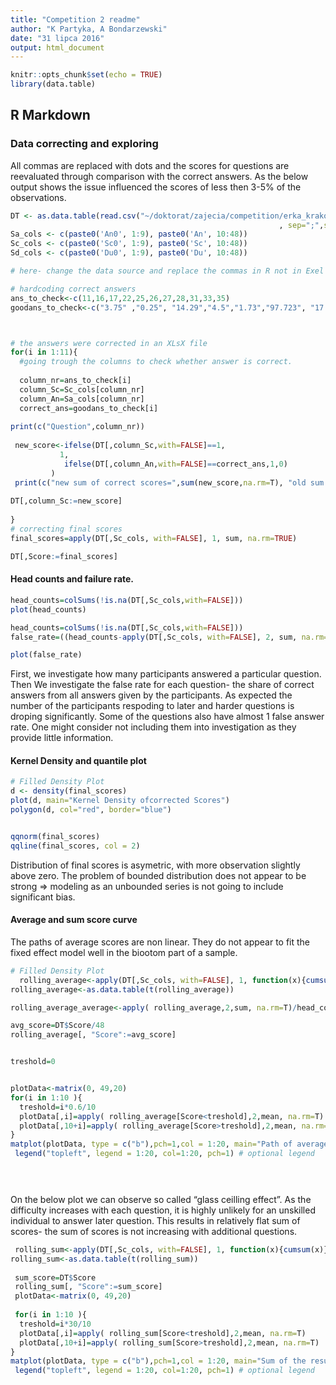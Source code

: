 ```yaml
---
title: "Competition 2 readme"
author: "K Partyka, A Bondarzewski"
date: "31 lipca 2016"
output: html_document
---
```


```r
knitr::opts_chunk$set(echo = TRUE)
library(data.table)

```

## R Markdown


### Data correcting and exploring
All commas are replaced with dots and the scores for questions are reevaluated through comparison with the correct answers. As the below output shows the issue influenced the scores of less then 3-5% of the observations.

```r

DT <- as.data.table(read.csv("~/doktorat/zajecia/competition/erka_krakow2/RkaKrakCompetition2/Copy of Competition2Maths-1.csv"
                                                            , sep=";",stringsAsFactors = F))
Sa_cols <- c(paste0('An0', 1:9), paste0('An', 10:48))
Sc_cols <- c(paste0('Sc0', 1:9), paste0('Sc', 10:48))
Sd_cols <- c(paste0('Du0', 1:9), paste0('Du', 10:48))

# here- change the data source and replace the commas in R not in Exel

# hardcoding correct answers
ans_to_check<-c(11,16,17,22,25,26,27,28,31,33,35)
goodans_to_check<-c("3.75" ,"0.25", "14.29","4.5","1.73","97.723", "17.5", "3.456","57.5", "154.18633","88.226") 



# the answers were corrected in an XLsX file
for(i in 1:11){
  #going trough the columns to check whether answer is correct.
  
  column_nr=ans_to_check[i]
  column_Sc=Sc_cols[column_nr]
  column_An=Sa_cols[column_nr]
  correct_ans=goodans_to_check[i]
  
print(c("Question",column_nr))
 
 new_score<-ifelse(DT[,column_Sc,with=FALSE]==1,
           1,
            ifelse(DT[,column_An,with=FALSE]==correct_ans,1,0)
         )
 print(c("new sum of correct scores=",sum(new_score,na.rm=T), "old sum of correct scores=", sum(DT[,column_Sc,with=FALSE],na.rm=T)))
     
DT[,column_Sc:=new_score]
    
}
# correcting final scores
final_scores=apply(DT[,Sc_cols, with=FALSE], 1, sum, na.rm=TRUE)

DT[,Score:=final_scores]
```


#### Head counts and failure rate.

```r
head_counts=colSums(!is.na(DT[,Sc_cols,with=FALSE]))
plot(head_counts)

```

```r
head_counts=colSums(!is.na(DT[,Sc_cols,with=FALSE]))
false_rate=((head_counts-apply(DT[,Sc_cols, with=FALSE], 2, sum, na.rm=TRUE)))/head_counts

plot(false_rate)
```

First, we investigate how many participants answered a particular question.
Then We investigate the false rate for each question- the share of correct answers from all answers given by the participants. As  expected the number of the participants respoding to later and harder questions is droping significantly. Some of the questions also have almost 1 false answer rate. One might consider not including them into investigation as they provide little information.

#### Kernel Density and quantile plot

```r
# Filled Density Plot
d <- density(final_scores)
plot(d, main="Kernel Density ofcorrected Scores")
polygon(d, col="red", border="blue") 


qqnorm(final_scores)
qqline(final_scores, col = 2)

```

Distribution of final scores is asymetric, with more observation slightly above zero. The problem of bounded distribution does not appear to be strong => modeling as an unbounded series is not going to include significant bias.



#### Average and sum score curve

The paths of average scores are non linear. They do not  appear to fit the fixed effect model well in the biootom part of a sample.
```r
# Filled Density Plot
  rolling_average<-apply(DT[,Sc_cols, with=FALSE], 1, function(x){cumsum(x)/1:48})
rolling_average<-as.data.table(t(rolling_average))

rolling_average_average<-apply( rolling_average,2,sum, na.rm=T)/head_counts

avg_score=DT$Score/48
rolling_average[, "Score":=avg_score]


treshold=0


plotData<-matrix(0, 49,20)
for(i in 1:10 ){
  treshold=i*0.6/10
  plotData[,i]=apply( rolling_average[Score<treshold],2,mean, na.rm=T)
  plotData[,10+i]=apply( rolling_average[Score>treshold],2,mean, na.rm=T)
}
matplot(plotData, type = c("b"),pch=1,col = 1:20, main="Path of average score in treshold subsamples") #plot
 legend("topleft", legend = 1:20, col=1:20, pch=1) # optional legend


 
```


On the below plot we can observe so called "glass ceilling effect". As the difficulty increases with each question, it is highly unlikely for an unskilled individual to answer later question. This results in relatively flat  sum of scores- the sum of scores is not increasing with additional questions.
```r

 rolling_sum<-apply(DT[,Sc_cols, with=FALSE], 1, function(x){cumsum(x)})
rolling_sum<-as.data.table(t(rolling_sum))
 
 sum_score=DT$Score
 rolling_sum[, "Score":=sum_score]
 plotData<-matrix(0, 49,20)
 
 for(i in 1:10 ){
  treshold=i*30/10
  plotData[,i]=apply( rolling_sum[Score<treshold],2,mean, na.rm=T)
  plotData[,10+i]=apply( rolling_sum[Score>treshold],2,mean, na.rm=T)
}
matplot(plotData, type = c("b"),pch=1,col = 1:20, main="Sum of the results iin treshold subsamples") #plot
 legend("topleft", legend = 1:20, col=1:20, pch=1) # optional legend

 

```
